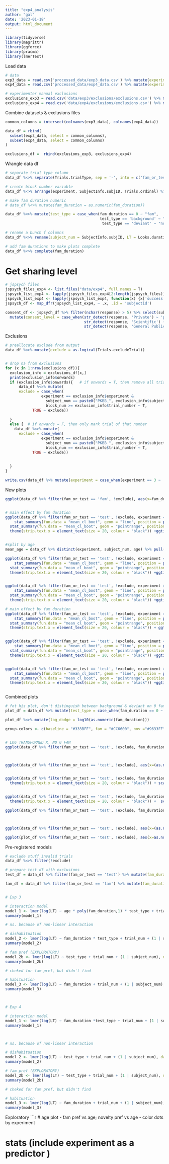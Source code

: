 ```yaml
---
title: "exp4_analysis"
author: "gal"
date: '2023-01-18'
output: html_document
---
```


```r
library(tidyverse)
library(magrittr)
library(ggforce)
library(pracma)
library(lmerTest)
```

Load data
```r

# data
exp3_data = read.csv('processed_data/exp3_data.csv') %>% mutate(experiment = 3)
exp4_data = read.csv('processed_data/exp4_data.csv') %>% mutate(experiment = 4) 

# experimenter manual exclusions
exclusions_exp3 = read.csv('data/exp3/exclusions/exclusions.csv') %>% mutate(experiment = 3)
exclusions_exp4 = read.csv('data/exp4/exclusions/exclusions.csv') %>% mutate(experiment = 4)
```


Combine datasets & exclusions files
```r
common_columns = intersect(colnames(exp3_data), colnames(exp4_data))

data_df = rbind(
  subset(exp3_data, select = common_columns), 
  subset(exp4_data, select = common_columns)
)

exclusions_df =  rbind(exclusions_exp3, exclusions_exp4)

```


Wrangle data df
```r

# separate trial type column
data_df %<>% separate(Trials.trialType, sep = '-', into = c('fam_or_test', 'fam_duration', 'test_type')) 

# create block number variable
data_df %<>% arrange(experiment, SubjectInfo.subjID, Trials.ordinal) %>% group_by(experiment, SubjectInfo.subjID, fam_or_test) %>% mutate(block_num = 1:n())

# make fam duration numeric
# data_df %<>% mutate(fam_duration = as.numeric(fam_duration))

data_df %<>% mutate(test_type = case_when(fam_duration == 0 ~ "fam",
                                          test_type == 'background' ~ "fam",
                                           test_type == 'deviant' ~ "nov"))

# rename a bunch f columns
data_df %<>% rename(subject_num = SubjectInfo.subjID, LT = Looks.duration_onLooks, age = SubjectInfo.testAge, sex = SubjectInfo.gender)

# add fam durations to make plots complete
data_df %<>% complete(fam_duration)
```


# Get sharing level

```r

# jspsych files
jspsych_files_exp4 <- list.files("data/exp4", full.names = T) 
jspsych_list_exp4 <- lapply(jspsych_files_exp4[2:length(jspsych_files)], read.csv)
jspsych_list_exp4 <- lapply(jspsych_list_exp4, function(x) {x['success'] = NULL; x})
jspsych_df <- map_dfr(jspsych_list_exp4, ~ .x, .id = 'subjectid') 

consent_df <- jspsych_df %>% filter(nchar(response) > 5) %>% select(subjectid, response) %>% 
  mutate(consent_level = case_when(str_detect(response, 'Private') ~ 'private', 
                                   str_detect(response, 'Scientific') ~ 'scientific',
                                   str_detect(response, 'General Public') ~ 'public'))

```

Exclusions
```r

# preallocate exclude from output
data_df %<>% mutate(exclude = as.logical(Trials.excludeTrial))


# drop na from exclusions
for (x in 1:nrow(exclusions_df)){
  exclusion_info = exclusions_df[x,]
  print(exclusion_info$onwards)
  if (exclusion_info$onwards){   # if onwards = T, then remove all trials starting from that trial onwards
      data_df %<>% mutate(
      exclude = case_when(
                experiment == exclusion_info$experiment & 
                  subject_num == paste0("PKBB_", exclusion_info$subject_number) & 
                  block_num >= exclusion_info$trial_number ~ T,
            TRUE ~ exclude))
    
  }
  else {  # if onwards = F, then only mark trial of that number
    data_df %<>% mutate(
      exclude = case_when(
                experiment == exclusion_info$experiment & 
                  subject_num == paste0("PKBB_", exclusion_info$subject_number) & 
                  block_num == exclusion_info$trial_number ~ T,
            TRUE ~ exclude))
    
  
  }
}

write.csv(data_df %>% mutate(experiment = case_when(experiment == 3 ~ 'A', experiment == 4 ~ 'B')) %>% filter(fam_or_test == 'test') %>% select(experiment, subject_num, block_num, test_type, fam_duration, LT, exclude, age, sex), 'infant_processed_data.csv')
```


New plots
```r

ggplot(data_df %>% filter(fam_or_test == 'fam', !exclude), aes(x=fam_duration, y=LT, color = fam_duration)) + geom_point(alpha=0.2, position = position_dodge(width = .1)) + xlab('Fam duration') + ylab("LT at fam") + stat_summary(fun.data = "mean_cl_boot", geom = "line", position = position_dodge(width = .1)) + stat_summary(fun.data = "mean_cl_boot", geom = "pointrange", position = position_dodge(width = .1)) + theme_classic(base_size = 20) + theme(legend.position = "none") 


# main effect by fam duration
ggplot(data_df %>% filter(fam_or_test == 'test', !exclude, experiment == 3), aes(x=test_type, y=LT, group=fam_duration, color = fam_duration)) + geom_jitter(alpha=0.2, position = position_dodge(width = .2)) + 
    stat_summary(fun.data = "mean_cl_boot", geom = "line", position = position_dodge(width = .1))  + 
  stat_summary(fun.data = "mean_cl_boot", geom = "pointrange", position = position_dodge(width = .1)) + facet_wrap(~fam_duration) + xlab('Trial type') + ylab('LT in s') + labs(color = 'fam dur') + theme_classic(base_size = 20) + 
  theme(strip.text.x = element_text(size = 20, colour = "black")) +ggtitle('exp3')


#split by age
mean_age = data_df %>% distinct(experiment, subject_num, age) %>% pull(age) %>% mean()

ggplot(data_df %>% filter(fam_or_test == 'test', !exclude, experiment == 3, age < mean_age), aes(x=test_type, y=LT, group=fam_duration, color = fam_duration)) + geom_jitter(alpha=0.2, position = position_dodge(width = .2)) + 
    stat_summary(fun.data = "mean_cl_boot", geom = "line", position = position_dodge(width = .1))  + 
  stat_summary(fun.data = "mean_cl_boot", geom = "pointrange", position = position_dodge(width = .1)) + facet_wrap(~fam_duration) + xlab('Trial type') + ylab('LT in s') + labs(color = 'fam dur') + theme_classic(base_size = 20) + 
  theme(strip.text.x = element_text(size = 20, colour = "black")) +ggtitle('exp3, young')


ggplot(data_df %>% filter(fam_or_test == 'test', !exclude, experiment == 3, age >= mean_age), aes(x=test_type, y=LT, group=fam_duration, color = fam_duration)) + geom_jitter(alpha=0.2, position = position_dodge(width = .2)) + 
    stat_summary(fun.data = "mean_cl_boot", geom = "line", position = position_dodge(width = .1))  + 
  stat_summary(fun.data = "mean_cl_boot", geom = "pointrange", position = position_dodge(width = .1)) + facet_wrap(~fam_duration) + xlab('Trial type') + ylab('LT in s') + labs(color = 'fam dur') + theme_classic(base_size = 20) + 
  theme(strip.text.x = element_text(size = 20, colour = "black")) +ggtitle('exp3, old')

# main effect by fam duration
ggplot(data_df %>% filter(fam_or_test == 'test', !exclude, experiment == 4), aes(x=test_type, y=LT, group=fam_duration, color = fam_duration)) + geom_jitter(alpha=0.2, position = position_dodge(width = .2)) + 
    stat_summary(fun.data = "mean_cl_boot", geom = "line", position = position_dodge(width = .1))  + 
  stat_summary(fun.data = "mean_cl_boot", geom = "pointrange", position = position_dodge(width = .1)) + facet_wrap(~fam_duration) + xlab('Trial type') + ylab('LT in s') + labs(color = 'fam dur') + theme_classic(base_size = 20) + 
  theme(strip.text.x = element_text(size = 20, colour = "black")) + ggtitle('exp4')


ggplot(data_df %>% filter(fam_or_test == 'test', !exclude, experiment == 4, age < mean_age), aes(x=test_type, y=LT, group=fam_duration, color = fam_duration)) + geom_jitter(alpha=0.2, position = position_dodge(width = .2)) + 
    stat_summary(fun.data = "mean_cl_boot", geom = "line", position = position_dodge(width = .1))  + 
  stat_summary(fun.data = "mean_cl_boot", geom = "pointrange", position = position_dodge(width = .1)) + facet_wrap(~fam_duration) + xlab('Trial type') + ylab('LT in s') + labs(color = 'fam dur') + theme_classic(base_size = 20) + 
  theme(strip.text.x = element_text(size = 20, colour = "black")) +ggtitle('exp4, young')


ggplot(data_df %>% filter(fam_or_test == 'test', !exclude, experiment == 4, age >= mean_age), aes(x=test_type, y=LT, group=fam_duration, color = fam_duration)) + geom_jitter(alpha=0.2, position = position_dodge(width = .2)) + 
    stat_summary(fun.data = "mean_cl_boot", geom = "line", position = position_dodge(width = .1))  + 
  stat_summary(fun.data = "mean_cl_boot", geom = "pointrange", position = position_dodge(width = .1)) + facet_wrap(~fam_duration) + xlab('Trial type') + ylab('LT in s') + labs(color = 'fam dur') + theme_classic(base_size = 20) + 
  theme(strip.text.x = element_text(size = 20, colour = "black")) +ggtitle('exp 4, old')



```
Combined plots
```r

# fot his plot, don't distinguish between background & deviant on 0 fam trials
plot_df = data_df %>% mutate(test_type = case_when(fam_duration == 0 ~ 'baseline', TRUE ~ test_type))

plot_df %<>% mutate(log_dodge = log10(as.numeric(fam_duration)))

group.colors <- c(baseline = "#333BFF", fam = "#CC6600", nov ="#9633FF")


# LOG TRANSFORMED X, NO 0 FAM
ggplot(data_df %>% filter(fam_or_test == 'test', !exclude, fam_duration > 0), aes(x=(as.numeric(fam_duration)) + 0.01, y=LT, group=test_type, color = test_type)) + geom_point(alpha=0.2, size = 2, position = position_jitterdodge(jitter.width = 0.15)) + stat_summary(fun.data = "mean_cl_boot", geom = "pointrange", position = position_dodge(width = 1), size = 1) + xlab('fam duration') + ylab('LT in s') + labs(color = 'Test type') + theme_classic(base_size = 25) + theme(strip.text.x = element_text(size = 20, colour = "black")) + scale_y_log10() + scale_x_continuous(breaks = c(1,3,4,8,9)) + geom_hline(yintercept = data_df %>% filter(fam_or_test == 'test', fam_duration == 0) %>% pull(LT) %>% mean(), linetype = 'dashed') 



ggplot(data_df %>% filter(fam_or_test == 'test', !exclude), aes(x=(as.numeric(fam_duration)) + 0.01, y=LT, group=test_type, color = test_type)) + geom_point(alpha=0.2, size = 2, position = position_jitterdodge(jitter.width = 0.15)) + stat_summary(fun.data = "mean_cl_boot", geom = "pointrange", position = position_dodge(width = 1), size = 1) + xlab('fam duration') + ylab('LT in s') + labs(color = 'Test type') + theme_classic(base_size = 25) + theme(strip.text.x = element_text(size = 20, colour = "black")) + scale_y_log10() + scale_x_continuous(breaks = c(1,3,4,8,9)) + geom_hline(yintercept = data_df %>% filter(fam_or_test == 'test', fam_duration == 0) %>% pull(LT) %>% mean(), linetype = 'dashed') + scale_color_manual(values = c("grey", "blue", "red")) 


ggplot(data_df %>% filter(fam_or_test == 'test', !exclude, fam_duration > 0), aes(x=as.numeric(fam_duration) + 0.01, y=LT, group=test_type, color = test_type)) + geom_point(alpha=0.2, size = 2, position = position_dodge(width = 0.2)) + stat_summary(fun.data = "mean_cl_boot", geom = "pointrange", position = position_dodge(width = 0.2), size = 1) + xlab('fam duration') + ylab('LT in s') + labs(color = 'Test type') + theme_classic(base_size = 20) + 
  theme(strip.text.x = element_text(size = 20, colour = "black")) + scale_x_log10() + scale_y_log10() + scale_color_manual(values = c("blue", "red")) 


ggplot(data_df %>% filter(fam_or_test == 'test', !exclude, fam_duration > 0), aes(x=log(as.numeric(fam_duration) + 0.01), y=LT, group=test_type, color = test_type)) + geom_point(alpha=0.2, size = 2, position = position_jitterdodge(jitter.width = 0.01, dodge.width = 0.1)) + stat_summary(fun.data = "mean_cl_boot", geom = "pointrange", position = position_dodge(width = 0.2), size = 1) + xlab('fam duration') + ylab('LT in s') + labs(color = 'Test type') + theme_classic(base_size = 20) + 
  theme(strip.text.x = element_text(size = 20, colour = "black")) +  scale_y_log10() + scale_color_manual(values = c("blue", "red")) 

ggplot(data_df %>% filter(fam_or_test == 'test', !exclude, fam_duration > 0), aes(x=log(as.numeric(fam_duration)+ 0.01) , y=LT, group=test_type, color = test_type)) + geom_point(alpha=0.2, size = 2, position = position_jitterdodge(jitter.width = 0.15)) + stat_summary(fun.data = "mean_cl_boot", geom = "pointrange", position = position_dodge(width = 1), size = 1) + xlab('log fam duration') + ylab('LT in s') + labs(color = 'Test type') + theme_classic(base_size = 25) + theme(strip.text.x = element_text(size = 20, colour = "black")) + scale_y_log10() + geom_hline(yintercept = data_df %>% filter(fam_or_test == 'test', fam_duration == 0) %>% pull(LT) %>% mean(), linetype = 'dashed') + scale_color_manual(values = c("blue", "red")) 



ggplot(data_df %>% filter(fam_or_test == 'test', !exclude), aes(x=(as.numeric(fam_duration)) + 0.01, y=LT, group=test_type, color = test_type)) + geom_point(alpha=0.2, size = 2, position = position_jitterdodge(jitter.width = 0.15)) + stat_summary(fun.data = "mean_cl_boot", geom = "pointrange", position = position_dodge(width = 1), size = 1) + xlab('fam duration') + ylab('LT in s') + labs(color = 'Test type') + theme_classic(base_size = 25) + theme(strip.text.x = element_text(size = 20, colour = "black")) + scale_y_log10() + scale_x_continuous(breaks = c(1,3,4,8,9)) + geom_hline(yintercept = data_df %>% filter(fam_or_test == 'test', fam_duration == 0) %>% pull(LT) %>% mean(), linetype = 'dashed') + scale_color_manual(values = c("grey", "blue", "red")) + geom_smooth()

ggplot(plot_df %>% filter(fam_or_test == 'test', !exclude), aes(x=as.numeric(fam_duration), y=LT, group=test_type, color = test_type)) + geom_point(alpha=0.1, size = 2, position = position_jitterdodge(jitter.width = 0.15)) + stat_summary(fun.data = "mean_cl_boot", geom = "pointrange", position = position_dodge(width = 1), size = 1) + xlab('fam duration') + ylab('LT in s') + labs(color = 'Test type') + theme_classic(base_size = 25) + theme(strip.text.x = element_text(size = 20, colour = "black")) + scale_x_continuous(breaks = c(1,3,4,8,9)) + scale_color_manual(values = c("grey", "blue", "red")) + geom_smooth(method ="lm", alpha = 0.4) + coord_trans(y = "log10") + geom_hline(yintercept = data_df %>% filter(fam_or_test == 'test', !exclude, fam_duration == 0) %>% pull(LT) %>% mean(), linetype = "dashed") + scale_y_continuous(breaks = c(3,10,30)) 

```


Pre-registered models
```r

# exclude stuff invalid trials
data_df %<>% filter(!exclude)

# prepare test df with exclusions
test_df = data_df %>% filter(fam_or_test == 'test') %>% mutate(fam_duration = as.numeric(fam_duration), test_type = case_when(fam_duration == 0 ~ 'fam', TRUE ~ test_type), centered_age = age - (data_df %>% distinct(subject_num, experiment, age) %>% pull(age) %>% mean() ))

fam_df = data_df %>% filter(fam_or_test == 'fam') %>% mutate(fam_duration = as.numeric(fam_duration), centered_age = age - (data_df %>% distinct(subject_num, experiment, age) %>% pull(age) %>% mean() ))


# Exp 3

# interaction model
model_1 <- lmer(log(LT) ~ age * poly(fam_duration,1) * test_type + trial_num + (1 | subject_num), data = test_df)
summary(model_1)

# ns. because of non-linear interaction

# dishabituation
model_2 <- lmer(log(LT) ~ fam_duration * test_type + trial_num + (1 | subject_num), data = test_df %>% filter(fam_duration >= 8) %>% mutate(fam_duration = scale(fam_duration)))
summary(model_2)

# fam pref (EXPLORATORY)
model_2b <- lmer(log(LT) ~ test_type + trial_num + (1 | subject_num), data = test_df %>% filter(experiment == 3, fam_duration == 4))
summary(model_2b)

# cheked for fam pref, but didn't find

# habituation
model_3 <- lmer(log(LT) ~ fam_duration + trial_num + (1 | subject_num), data = test_df %>% filter(experiment == 3, test_type == 'fam'))
summary(model_3)



# Exp 4

# interaction model
model_1 <- lmer(log(LT) ~ fam_duration *test_type + trial_num + (1 | subject_num), data = test_df %>% filter(experiment == 4))
summary(model_1)



# ns. because of non-linear interaction

# dishabituation
model_2 <- lmer(log(LT) ~ test_type + trial_num + (1 | subject_num), data = test_df %>% filter(experiment == 4, fam_duration > 8))
summary(model_2)

# fam pref (EXPLORATORY)
model_2b <- lmer(log(LT) ~ test_type + trial_num + (1 | subject_num), data = test_df %>% filter(experiment == 3, fam_duration == 4))
summary(model_2b)

# cheked for fam pref, but didn't find

# habituation
model_3 <- lmer(log(LT) ~ fam_duration + trial_num + (1 | subject_num), data = test_df %>% filter(experiment == 4, test_type == 'fam'))
summary(model_3)


```

Exploratory
```r

# age plot - fam pref vs age; novelty pref vs age - color dots by experiment


# stats (include experiment as a predictor )




